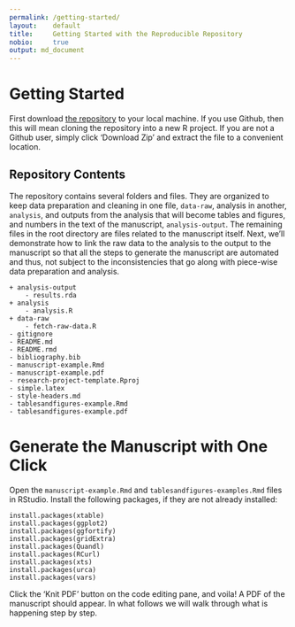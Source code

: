 ```yaml
---
permalink: /getting-started/
layout:    default
title:     Getting Started with the Reproducible Repository
nobio:     true
output: md_document
---
```


# Getting Started

First download [the repository](http://mindymallory.github.io/research-project-template/) to your local machine. If you use Github, then this will mean cloning the repository into a new R project. If you are not a Github user, simply click 'Download Zip' and extract the file to a convenient location. 

## Repository Contents

The repository contains several folders and files. They are organized to keep data preparation and cleaning in one file, `data-raw`, analysis in another, `analysis`, and outputs from the analysis that will become tables and figures, and numbers in the text of the manuscript, `analysis-output`.  The remaining files in the root directory are files related to the manuscript itself. Next, we'll demonstrate how to link the raw data to the analysis to the output to the manuscript so that all the steps to generate the manuscript are automated and thus, not subject to the inconsistencies that go along with piece-wise data preparation and analysis.

```
+ analysis-output
    - results.rda
+ analysis
    - analysis.R
+ data-raw
    - fetch-raw-data.R
- gitignore
- README.md
- README.rmd
- bibliography.bib
- manuscript-example.Rmd
- manuscript-example.pdf
- research-project-template.Rproj
- simple.latex
- style-headers.md
- tablesandfigures-example.Rmd
- tablesandfigures-example.pdf

```

# Generate the Manuscript with One Click

Open the `manuscript-example.Rmd` and `tablesandfigures-examples.Rmd` files in RStudio. Install the following packages, if they are not already installed:

```
install.packages(xtable)
install.packages(ggplot2)
install.packages(ggfortify)
install.packages(gridExtra)
install.packages(Quandl)
install.packages(RCurl)
install.packages(xts)
install.packages(urca)
install.packages(vars)
```

Click the 'Knit PDF' button on the code editing pane, and voila! A PDF of the manuscript should appear. In what follows we will walk through what is happening step by step. 